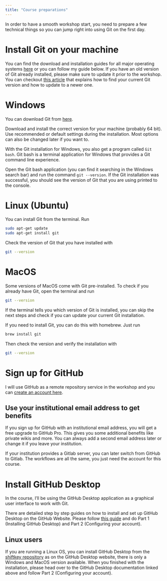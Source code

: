 ```yaml
---
title: "Course preparations"
---
```


In order to have a smooth workshop start, you need to prepare a few technical things
so you can jump right into using Git on the first day.

# Install Git on your machine

You can find the download and installation guides for all major operating systems
[here](https://git-scm.com/downloads) or you can follow my guide below.
If you have an old version of Git already installed, please make sure to update it
prior to the workshop. You can checkout [this article](https://www.howtogeek.com/759319/how-to-check-and-update-your-git-version/)
that explains how to find your current Git version and how to update to a newer one.

:::{.panel-tabset}

# Windows

You can download Git from [here](https://git-scm.com/download/win).

Download and install the correct version for your machine (probably 64 bit). Use recommended or default settings during the installation. Most options can also be changed later if you want to.

With the Git installation for Windows, you also get a program called `Git bash`. 
Git bash is a terminal application for Windows that provides a Git command line experience.

Open the Git bash application (you can find it searching in the Windows search bar) 
and run the command `git --version`. If the Git installation was successful, you should see the version of Git that you are using printed to the console.

# Linux (Ubuntu)

You can install Git from the terminal. Run

```sh
sudo apt-get update
sudo apt-get install git
```

Check the version of Git that you have installed with

```sh
git --version
```

# MacOS

Some versions of MacOS come with Git pre-installed. To check if you already have Git, open the terminal and run

```sh
git --version
```

If the terminal tells you which version of Git is installed, you can skip the next steps
and check if you can update your current Git installation.

If you need to install Git, you can do this with homebrew. Just run

```sh
brew install git
```

Then check the version and verify the installation with 

```sh
git --version
```

:::

# Sign up for GitHub

I will use GitHub as a remote repository service in the workshop and you can [create an account here](https://github.com/join). 

::: {.callout-tip}

## Use your institutional email address to get benefits

If you sign up for GitHub with an institutional email address, you will get a free upgrade to GitHub Pro.
This gives you some additional benefits like private wikis and more. You can always add a second email address later or change it if you leave your institution.

:::

If your institution provides a Gitlab server, you can later switch from GitHub to Gitlab. The workflows are all the same, you just need the account for this course.

# Install GitHub Desktop

In the course, I'll be using the GitHub Desktop application as a graphical user
interface to work with Git.

There are detailed step by step guides on how to install and set up GitHub Desktop
on the GitHub Website. Please follow [this guide](https://docs.github.com/en/desktop/installing-and-configuring-github-desktop/installing-and-authenticating-to-github-desktop/setting-up-github-desktop#part-1-installing-github-desktop) and 
do Part 1 (Installing GitHub Desktop) and Part 2 (Configuring your account).

:::{.callout-note}

## Linux users

If you are running a Linux OS, you can install GitHub Desktop from the [shiftkey repository](https://github.com/shiftkey/desktop) as
on the GitHub Desktop website, there is only a Windows and MacOS version available.
When you finished with the installation, please head over to the GitHub Desktop documentation linked
above and follow Part 2 (Configuring your account).

:::

